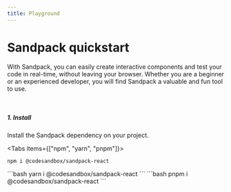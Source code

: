 ```yaml
---
title: Playground
---
```



# Sandpack quickstart

With Sandpack, you can easily create interactive components and test your code in real-time, without leaving your browser. Whether you are a beginner or an experienced developer, you will find Sandpack a valuable and fun tool to use.

<br />

##### 1. Install

Install the Sandpack dependency on your project.

<Tabs items={["npm", "yarn", "pnpm"]}>
  <Tab>  
```shell
npm i @codesandbox/sandpack-react
```
  </Tab>

  <Tab>
```bash
yarn i @codesandbox/sandpack-react 
```
  </Tab>

  <Tab>
    ```bash
pnpm i @codesandbox/sandpack-react 
```
  </Tab>
</Tabs>


<Playground />